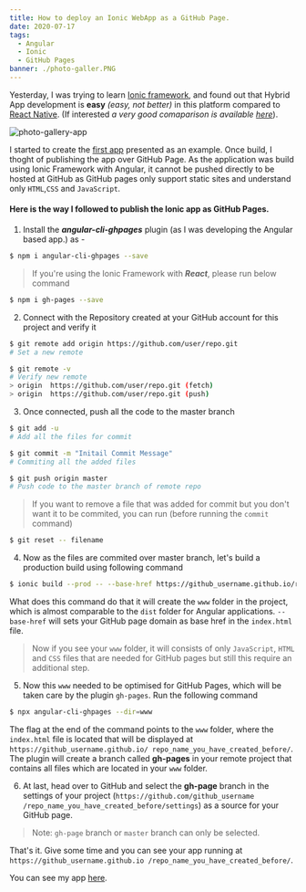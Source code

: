 ```yaml
---
title: How to deploy an Ionic WebApp as a GitHub Page.
date: 2020-07-17
tags:
  - Angular
  - Ionic
  - GitHub Pages
banner: ./photo-galler.PNG
---
```


Yesterday, I was trying to learn [Ionic framework](https://ionicframework.com/), and found out that Hybrid App development is **easy** *(easy, not better)* in this platform compared to [React Native](https://reactnative.dev/). (If interested *a very good comaparison is available [here](https://codeburst.io/react-native-vs-ionic-explained-a-step-by-step-evaluation-23975999887)*).

![photo-gallery-app](./photo-galler.PNG)

I started to create the [first app](https://ionicframework.com/docs/angular/your-first-app/) presented as an example. Once build, I thoght of publishing the app over GitHub Page. As the application was build using Ionic Framework with Angular, it cannot be pushed directly to be hosted at GitHub as GitHub pages only support static sites and understand only ```HTML```,```CSS``` and ```JavaScript```.


#### Here is the way I followed to publish the Ionic app as GitHub Pages. 

1. Install the ***angular-cli-ghpages*** plugin (as I was developing the Angular based app.)
as - 
```bash
$ npm i angular-cli-ghpages --save
```

> If you're using the Ionic Framework with ***React***, please run below command

```bash
$ npm i gh-pages --save
```

2. Connect with the Repository created at your GitHub account for this project and verify it

```bash
$ git remote add origin https://github.com/user/repo.git
# Set a new remote

$ git remote -v
# Verify new remote
> origin  https://github.com/user/repo.git (fetch)
> origin  https://github.com/user/repo.git (push)
```

3. Once connected, push all the code to the master branch 
```bash
$ git add -u
# Add all the files for commit

$ git commit -m "Initail Commit Message"
# Commiting all the added files

$ git push origin master
# Push code to the master branch of remote repo
```

> If you want to remove a file that was added for commit but you don't want it to be commited, you can run (before running the ```commit``` command)
```bash
$ git reset -- filename
```

4. Now as the files are commited over master branch, let's build a production build using following command
```bash
$ ionic build --prod -- --base-href https://github_username.github.io/repo_name_you_have_created_before/
```
What does this command do that it will create the ```www``` folder in the project, which is almost comparable to the ```dist``` folder for Angular applications. ```--base-href``` will sets your GitHub page domain as base href in the ```index.html``` file.

> Now if you see your ```www``` folder, it will consists of only ```JavaScript```, ```HTML``` and ```CSS``` files that are needed for GitHub pages but still this require an additional step.

5. Now this ```www``` needed to be optimised for GitHub Pages, which will be taken care by the plugin ```gh-pages```.
Run the following command
```bash
$ npx angular-cli-ghpages --dir=www
```

The flag at the end of the command points to the ```www``` folder, where the ```index.html``` file is located that will be displayed at ```https://github_username.github.io/
repo_name_you_have_created_before/```. 
The plugin will create a branch called **gh-pages** in your remote project that contains all files which are located in your ```www``` folder.

6. At last, head over to GitHub and select the **gh-page** branch in the settings of your project (```https://github.com/github_username
/repo_name_you_have_created_before/settings```) as a source for your GitHub page.

> Note: ```gh-page``` branch or ```master``` branch can only be selected.

That's it. Give some time and you can see your app running at ```https://github_username.github.io
/repo_name_you_have_created_before/```.

You can see my app [here](https://mrgooglr.github.io/photo-gallery-angular/).

